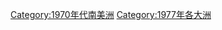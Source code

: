 {{Portal|拉丁美洲}}
{{Year by category
| m = 1
| c = 9
| d = 7
| y = 7
| cat = 南美洲
| sortkey = *
| in =
| parent = 20世紀各年南美洲
| subcat =1977年各大洲
}}
{{Commons category|1977 in South America}}

[[Category:1970年代南美洲|Category:1970年代南美洲]]
[[Category:1977年各大洲|Category:1977年各大洲]]